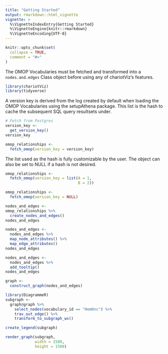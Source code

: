 ```yaml
---
title: "Getting Started"
output: rmarkdown::html_vignette
vignette: >
  %\VignetteIndexEntry{Getting Started}
  %\VignetteEngine{knitr::rmarkdown}
  %\VignetteEncoding{UTF-8}
---
```


```r
knitr::opts_chunk$set(
  collapse = TRUE,
  comment = "#>"
)
```

The OMOP Vocabularies must be fetched and transformed into a `nodes.and.edges` Class object before 
using any of chariotViz's features.  

```r
library(chariotViz)
library(tidyverse)
```

A version key is derived from the log created by default when loading the OMOP Vocabularies 
using the setupAthena package. This list is the hash to cache the subsequent SQL query resultsets 
under.  

```r
# Fetch from Postgres  
version_key <- 
  get_version_key()
version_key
```

```r
omop_relationships <-
  fetch_omop(version_key = version_key)
```

The list used as the hash is fully customizable by the user. The object can also be set to NULL if a hash is not desired. 

```r
omop_relationships <- 
  fetch_omop(version_key = list(A = 1, 
                                B = 2))

omop_relationships <- 
  fetch_omop(version_key = NULL)
```

```r
nodes_and_edges <-
omop_relationships %>%
  create_nodes_and_edges()
nodes_and_edges
```

```r
nodes_and_edges <- 
  nodes_and_edges %>%
  map_node_attributes() %>%
  map_edge_attributes()
nodes_and_edges
```

```r
nodes_and_edges <- 
  nodes_and_edges %>% 
  add_tooltip()
nodes_and_edges
```

```r
graph <- 
  construct_graph(nodes_and_edges)
```

```r
library(DiagrammeR)
subgraph <- 
  graph@graph %>% 
    select_nodes(vocabulary_id == "HemOnc") %>%
    trav_out_edge() %>%
    transform_to_subgraph_ws() 

create_legend(subgraph)

render_graph(subgraph,
             width = 1500,
             height = 1500)
```


